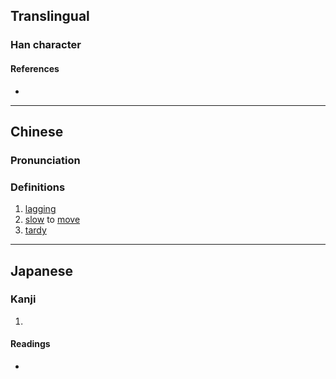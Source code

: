{{character info/new}}
==Translingual==

===Han character===
{{Han char|rn=9|rad=人|as=09|sn=11|four=26281|canj=OAMO|ids=⿰亻是}}

====References====
* {{Han ref|kx=0110.090|dkj=00841|dj=0235.040|hdz=10189.090|uh=504D|ud=20557|bh=D456|bd=54358}}

----

==Chinese==
{{zh-forms}}

===Pronunciation===
{{zh-pron
|m=tí
|c=tai4
|mc=
|oc=
|ma=
|cat=a
}}

===Definitions===
{{zh-hanzi}}

# [[lag]]ging
# [[slow]] to [[move]]
# [[tardy]]

----

==Japanese==

===Kanji===
{{ja-kanji|grade=|rs=人09}}

# {{defn|lang=ja|sort=人09}}

====Readings====
* {{ja-readings|on=[[てい]] (tei), [[だい]] (dai)|kun=[[ゆるやか]] (yuruyaka)}}